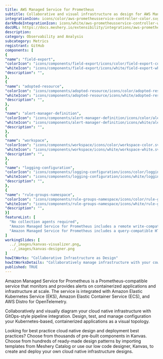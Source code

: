 ```yaml
---
title: AWS Managed Service for Prometheus
subtitle: Collaborative and visual infrastructure as design for AWS Managed Service for Prometheus
integrationIcon: icons/color/aws-prometheusservice-controller-color.svg
darkModeIntegrationIcon: icons/white/aws-prometheusservice-controller-white.svg
docURL: https://docs.meshery.io/extensibility/integrations/aws-prometheusservice-controller
description: 
category: Observability and Analysis
subcategory: Metrics
registrant: GitHub
components: [
{
"name": "field-export",
"colorIcon": "icons/components/field-export/icons/color/field-export-color.svg",
"whiteIcon": "icons/components/field-export/icons/white/field-export-white.svg",
"description": "",
},
{
"name": "adopted-resource",
"colorIcon": "icons/components/adopted-resource/icons/color/adopted-resource-color.svg",
"whiteIcon": "icons/components/adopted-resource/icons/white/adopted-resource-white.svg",
"description": "",
},
{
"name": "alert-manager-definition",
"colorIcon": "icons/components/alert-manager-definition/icons/color/alert-manager-definition-color.svg",
"whiteIcon": "icons/components/alert-manager-definition/icons/white/alert-manager-definition-white.svg",
"description": "",
},
{
"name": "workspace",
"colorIcon": "icons/components/workspace/icons/color/workspace-color.svg",
"whiteIcon": "icons/components/workspace/icons/white/workspace-white.svg",
"description": "",
},
{
"name": "logging-configuration",
"colorIcon": "icons/components/logging-configuration/icons/color/logging-configuration-color.svg",
"whiteIcon": "icons/components/logging-configuration/icons/white/logging-configuration-white.svg",
"description": "",
},
{
"name": "rule-groups-namespace",
"colorIcon": "icons/components/rule-groups-namespace/icons/color/rule-groups-namespace-color.svg",
"whiteIcon": "icons/components/rule-groups-namespace/icons/white/rule-groups-namespace-white.svg",
"description": "",
}]
featureList: [
  "No collection agents required",
  "Amazon Managed Service for Prometheus includes a remote write-compatible API that can ingest metrics from OpenTelemetry, Prometheus libraries, and existing Prometheus servers.",
  "Amazon Managed Service for Prometheus includes a query-compatible HTTP API that allows you to query metrics, metric labels, metric metadata, and time series metrics. "
]
workingSlides: [
  ../_images/kanvas-visualizer.png,
  ../_images/kanvas-designer.png
]
howItWorks: "Collaborative Infrastructure as Design"
howItWorksDetails: "Collaboratively manage infrastructure with your coworkers synchronously sharing the same designs."
published: TRUE
---
```

<p>
Amazon Managed Service for Prometheus is a Prometheus-compatible service that monitors and provides alerts on containerized applications and infrastructure at scale. The service is integrated with Amazon Elastic Kubernetes Service (EKS), Amazon Elastic Container Service (ECS), and AWS Distro for OpenTelemetry.
</p>
<p>
    Collaboratively and visually diagram your cloud native infrastructure with GitOps-style pipeline integration. Design, test, and manage configuration your Kubernetes-based, containerized applications as a visual topology.
</p>
<p>
    Looking for best practice cloud native design and deployment best practices? Choose from thousands of pre-built components in Kanvas. Choose from hundreds of ready-made design patterns by importing templates from Meshery Catalog or use our low code designer, Kanvas, to create and deploy your own cloud native infrastructure designs.
</p>
